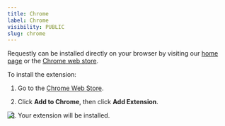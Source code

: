 ```yaml
---
title: Chrome
label: Chrome
visibility: PUBLIC
slug: chrome
---
```


Requestly can be installed directly on your browser by visiting our [home page](http://requestly.io/) or the [Chrome web store](https://chrome.google.com/webstore/detail/redirect-url-modify-heade/mdnleldcmiljblolnjhpnblkcekpdkpa).

To install the extension:

1. Go to the [Chrome Web Store](https://chrome.google.com/webstore/detail/redirect-url-modify-heade/mdnleldcmiljblolnjhpnblkcekpdkpa).

2) Click **Add to Chrome**, then click **Add Extension**.

<Image src="https://imagedelivery.net/IEMzXmjRvW0g933AN5ejrA/wwwnotionso-image-s3-us-west-2amazonawscom-securenotion-staticcom-57b9db73-b2b6-400f-aa6f-a98e5aaca557-untitledwebp/public" align="left" />

3. Your extension will be installed.
